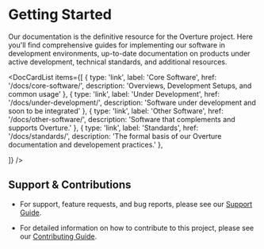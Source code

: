 
# Getting Started

Our documentation is the definitive resource for the Overture project. Here you'll find comprehensive guides for implementing our software in development environments, up-to-date documentation on products under active development, technical standards, and additional resources.

<DocCardList items={[
  {
    type: 'link',
    label: 'Core Software',
    href: '/docs/core-software/',
    description: 'Overviews, Development Setups, and common usage'
  },
  {
    type: 'link',
    label: 'Under Development',
    href: '/docs/under-development/',
    description: 'Software under development and soon to be integrated'
  },
  {
    type: 'link',
    label: 'Other Software',
    href: '/docs/other-software/',
    description: 'Software that complements and supports Overture.'
  },
  {
    type: 'link',
    label: 'Standards',
    href: '/docs/standards/',
    description: 'The formal basis of our Overture documentation and developement practices.'
  },

]} />

## Support & Contributions

- For support, feature requests, and bug reports, please see our [Support Guide](https://main--overturedev.netlify.app/community/support).

- For detailed information on how to contribute to this project, please see our [Contributing Guide](https://main--overturedev.netlify.app/docs/contribution).
